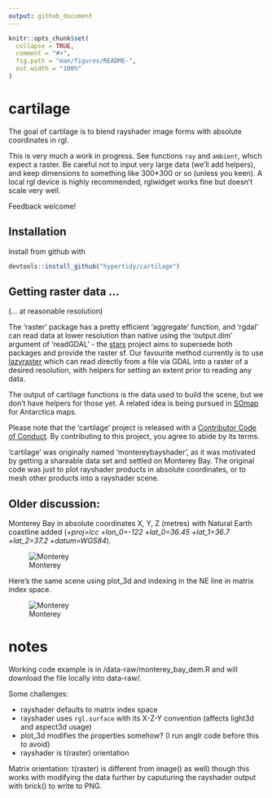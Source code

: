 ```yaml
---
output: github_document
---
```


<!-- README.md is generated from README.Rmd. Please edit that file -->

```r
knitr::opts_chunk$set(
  collapse = TRUE,
  comment = "#>",
  fig.path = "man/figures/README-",
  out.width = "100%"
)
```
# cartilage

The goal of cartilage is to blend rayshader image forms with absolute coordinates in rgl. 

This is very much a work in progress. See functions `ray` and `ambient`, which expect a raster. Be careful
not to input very large data (we'll add helpers), and keep dimensions to something like 300*300 or so (unless you keen). A local rgl device is highly recommended, rglwidget works fine but doesn't scale very well.  


Feedback welcome!


## Installation

Install from github with 

```R
devtools::install_github("hypertidy/cartilage")
```



## Getting raster data ...

(... at reasonable resolution)

The 'raster' package has a pretty efficient 'aggregate' function, and 'rgdal' can read data at lower resolution than native using the 'output.dim' argument of 'readGDAL' - the [stars](https://github.com/r-spatial/stars.git) project aims to supersede both packages and provide the raster sf. Our favourite method currently is to use [lazyraster](https://github.com/hypertidy/lazyraster.git) which can read directly from a file via GDAL into a raster of  a desired resolution, with helpers for setting an extent prior to reading any data. 

The output of cartilage functions is the data used to build the scene, but we don't have helpers for those yet.  A related idea is being pursued in [SOmap](https://github.com/Maschette/SOmap.git) for Antarctica maps. 



 Please note that the 'cartilage' project is released with a [Contributor Code of Conduct](CODE_OF_CONDUCT.md). By contributing to this project, you agree to abide by its terms.


'cartilage' was originally named 'montereybayshader', as it was motivated by getting a shareable data
set and settled on Monterey Bay. The original code was just to plot rayshader products in absolute coordinates, or to mesh other products into a rayshader scene. 

## Older discussion: 

Monterey Bay in absolute coordinates X, Y, Z (metres) with Natural Earth coastline added (*+proj=lcc +lon_0=-122 +lat_0=36.45 +lat_1=36.7 +lat_2=37.2 +datum=WGS84*). 

![Monterey](data-raw/montereybay_abscoords_LCC.png)

Here's the same scene using plot_3d and indexing in the NE line in matrix index space. 


![Monterey](data-raw/montereybay_relative_coords.png)


# notes

Working code example is in /data-raw/monterey_bay_dem.R and will download the file locally into data-raw/. 

Some challenges: 

* rayshader defaults to matrix index space
* rayshader uses `rgl.surface` with its X-Z-Y convention (affects light3d and aspect3d usage)
* plot_3d modifies the properties somehow? (I run anglr code before this to avoid)
* rayshader is t(raster) orientation 


Matrix orientation: t(raster) is different from image() as well) though this works with modifying the data further by caputuring the rayshader output with brick() to write to PNG. 

